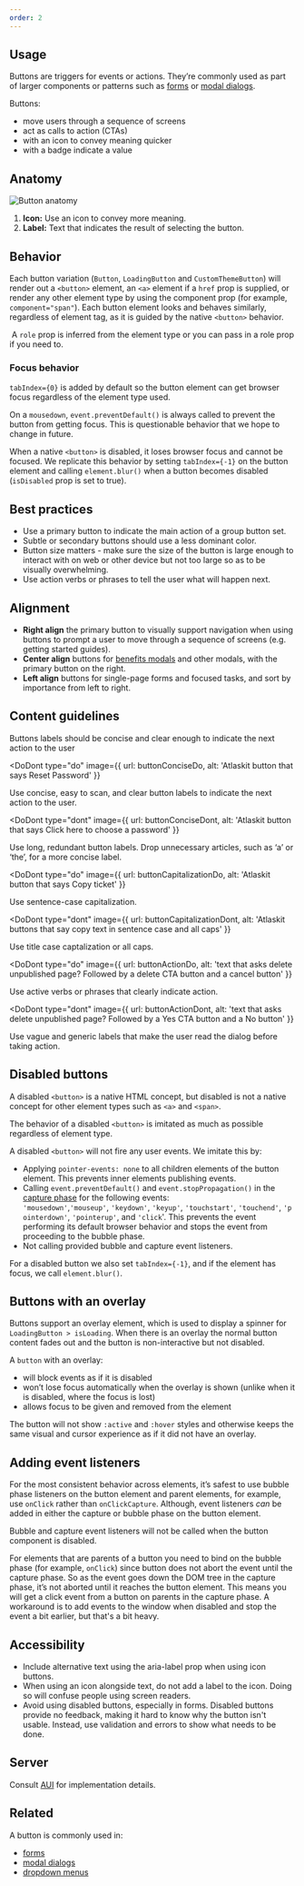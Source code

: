 ```yaml
---
order: 2
---
```



## Usage

Buttons are triggers for events or actions. They’re commonly used as part of larger components or patterns such as [forms](/patterns/forms) or [modal dialogs](/components/modal-dialog).

Buttons:

- move users through a sequence of screens
- act as calls to action (CTAs)
- with an icon to convey meaning quicker
- with a badge indicate a value

## Anatomy

![Button anatomy](images/button-anatomy.png)

1. **Icon:** Use an icon to convey more meaning.
2. **Label:** Text that indicates the result of selecting the button.

## Behavior

Each button variation (`Button`, `LoadingButton` and `CustomThemeButton`) will render out a `<button>` element, an `<a>` element if a `href` prop is supplied, or render any other element type by using the component prop (for example, `component="span"`). Each button element looks and behaves similarly, regardless of element tag, as it is guided by the native `<button>` behavior. 

 A `role` prop is inferred from the element type or you can pass in a role prop if you need to.

### Focus behavior

`tabIndex={0}` is added by default so the button element can get browser focus regardless of the element type used.

On a `mousedown`, `event.preventDefault()` is always called to prevent the button from getting focus. This is questionable behavior that we hope to change in future.

When a native `<button>` is disabled, it loses browser focus and cannot be focused. We replicate this behavior by setting `tabIndex={-1}` on the button element and calling `element.blur()` when a button becomes disabled (`isDisabled` prop is set to true).

## Best practices

- Use a primary button to indicate the main action of a group button set.
- Subtle or secondary buttons should use a less dominant color.
- Button size matters - make sure the size of the button is large enough to interact with on web or other device but not too large so as to be visually overwhelming.
- Use action verbs or phrases to tell the user what will happen next.

## Alignment

- **Right align** the primary button to visually support navigation when using buttons to prompt a user to move through a sequence of screens (e.g. getting started guides).
- **Center align** buttons for [benefits modals](/patterns/benefits-modal) and other modals, with the primary button on the right.
- **Left align** buttons for single-page forms and focused tasks, and sort by importance from left to right.

## Content guidelines

Buttons labels should be concise and clear enough to indicate the next action to the user

<DoDont
  type="do"
  image={{
    url: buttonConciseDo,
    alt: 'Atlaskit button that says Reset Password'
  }}
>
  Use concise, easy to scan, and clear button labels to indicate the next action to the user.
</DoDont>

<DoDont
  type="dont"
  image={{
    url: buttonConciseDont,
    alt: 'Atlaskit button that says Click here to choose a password'
  }}
>
  Use long, redundant button labels. Drop unnecessary articles, such as ‘a’ or ‘the’, for a more concise label.
</DoDont>

<DoDont
  type="do"
  image={{
    url: buttonCapitalizationDo,
    alt: 'Atlaskit button that says Copy ticket'
  }}
>
  Use sentence-case capitalization.
</DoDont>

<DoDont
  type="dont"
  image={{
    url: buttonCapitalizationDont,
    alt: 'Atlaskit buttons that say copy text in sentence case and all caps'
  }}
>
  Use title case captalization or all caps.
</DoDont>

<DoDont
  type="do"
  image={{
    url: buttonActionDo,
    alt: 'text that asks delete unpublished page? Followed by a delete CTA button and a cancel button'
  }}
>
  Use active verbs or phrases that clearly indicate action.
</DoDont>

<DoDont
  type="dont"
  image={{
    url: buttonActionDont,
    alt: 'text that asks delete unpublished page? Followed by a Yes CTA button and a No button'
  }}
>
  Use vague and generic labels that make the user read the dialog before taking action.
</DoDont>

## Disabled buttons

A disabled `<button>` is a native HTML concept, but disabled is not a native concept for other element types such as `<a>` and `<span>`.

The behavior of a disabled `<button>` is imitated as much as possible regardless of element type.

A disabled `<button>` will not fire any user events. We imitate this by:

- Applying `pointer-events: none` to all children elements of the button element. This prevents inner elements publishing events.
- Calling `event.preventDefault()` and `event.stopPropagation()` in the [capture phase](https://javascript.info/bubbling-and-capturing) for the following events: `'mousedown'`,`'mouseup'`, `'keydown'`, `'keyup'`, `'touchstart'`, `'touchend'`, `'pointerdown'`, `'pointerup'`, and `'click`'. This prevents the event performing its default browser behavior and stops the event from proceeding to the bubble phase.
- Not calling provided bubble and capture event listeners.

For a disabled button we also set `tabIndex={-1}`, and if the element has focus, we call `element.blur()`.

## Buttons with an overlay

Buttons support an overlay element, which is used to display a spinner for `LoadingButton > isLoading`. When there is an overlay the normal button content fades out and the button is non-interactive but not disabled.

A `button` with an overlay:

- will block events as if it is disabled
- won’t lose focus automatically when the overlay is shown (unlike when it is disabled, where the focus is lost)
- allows focus to be given and removed from the element

The button will not show `:active` and `:hover` styles and otherwise keeps the same visual and cursor experience as if it did not have an overlay.

## Adding event listeners

For the most consistent behavior across elements, it’s safest to use bubble phase listeners on the button element and parent elements, for example, use `onClick` rather than `onClickCapture`. Although, event listeners *can* be added in either the capture or bubble phase on the button element. 

Bubble and capture event listeners will not be called when the button component is disabled.

For elements that are parents of a button you need to bind on the bubble phase (for example, `onClick`) since button does not abort the event until the capture phase. So as the event goes down the DOM tree in the capture phase, it’s not aborted until it reaches the button element. This means you will get a click event from a button on parents in the capture phase. A workaround is to add events to the window when disabled and stop the event a bit earlier, but that's a bit heavy.

## Accessibility

- Include alternative text using the aria-label prop when using icon buttons.
- When using an icon alongside text, do not add a label to the icon. Doing so will confuse people using screen readers.
- Avoid using disabled buttons, especially in forms. Disabled buttons provide no feedback, making it hard to know why the button isn't usable. Instead, use validation and errors to show what needs to be done.

## Server

Consult [AUI](https://docs.atlassian.com/aui/latest/docs/buttons.html) for implementation details.

## Related

A button is commonly used in:

- [forms](/patterns/forms)
- [modal dialogs](/components/modal-dialog)
- [dropdown menus](/components/dropdown-menu)
